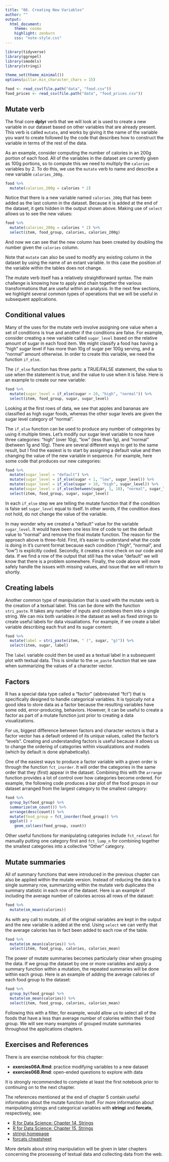 ```yaml
---
title: "06. Creating New Variables"
author: ""
output:
  html_document:
    theme: cosmo
    highlight: zenburn
    css: "note-style.css"
---
```


```r
library(tidyverse)
library(ggrepel)
library(smodels)
library(stringi)

theme_set(theme_minimal())
options(pillar.min_character_chars = 15)

food <- read_csv(file.path("data", "food.csv"))
food_prices <- read_csv(file.path("data", "food_prices.csv"))
```

## Mutate verb

The final core **dplyr** verb that we will look at is used to create a new
variable in our dataset based on other variables that are already present.
This verb is called `mutate`, and works by giving it the name of the variable you
want to create followed by the code that describes how to construct the variable
in terms of the rest of the data.

As an example, consider computing the number of calories in an 200g portion of each
food. All of the variables in the dataset are currently given as 100g portions, so
to compute this we need to multiply the `calories` variables by 2. To do this, we
use the `mutate` verb to name and describe a new variable `calories_200g`.

```r
food %>%
  mutate(calories_200g = calories * 2)
```

Notice that there is a new variable named `calories_200g` that has been added as the
last column in the dataset. Because it is added at the end of the dataset, it gets
hidden in the output shown above. Making use of `select` allows us to see the new
values:

```r
food %>%
  mutate(calories_200g = calories * 2) %>%
  select(item, food_group, calories, calories_200g)
```

And now we can see that the new column has been created by doubling the number given the
`calories` column.

Note that `mutate` can also be used to modify any existing column in the dataset by
using the name of an extant variable. In this case the position of the variable within the
tables does not change.

The mutate verb itself has a relatively straightforward syntax. The main challenge is
knowing how to apply and chain together the various transformations that are useful
within an analysis. In the next few sections, we highlight several common types of
operations that we will be useful in subsequent applications.

## Conditional values

Many of the uses for the mutate verb involve assigning one value when a set of conditions
is true and another if the conditions are false. For example, consider creating a new variable
called `sugar_level` based on the relative amount of sugar in each food item. We might classify
a food has having a "high" sugar level if has more than 10g of sugar per 100g serving, and a
"normal" amount otherwise. In order to create this variable, we need the function `if_else`.

The `if_else` function has three parts: a TRUE/FALSE statement, the value to use when the
statement is true, and the value to use when it is false. Here is an example to create our
new variable:

```r
food %>%
  mutate(sugar_level = if_else(sugar > 10, "high", "normal")) %>%
  select(item, food_group, sugar, sugar_level)
```

Looking at the first rows of data, we see that apples and bananas are classified
as high sugar foods, whereas the other sugar levels are given the sugar level
category of "normal".

The `if_else` function can be used to produce any number of categories by using it
multiple times. Let's modify our sugar level variable to now have three categories:
"high" (over 10g), "low" (less than 1g), and "normal" (between 1g and 10g). There
are several different ways to get to the same result, but I find the easiest is to
start by assigning a default value and then changing the value of the new variable
in sequence. For example, here some code that produces our new categories:

```r
food %>%
  mutate(sugar_level = "default") %>%
  mutate(sugar_level = if_else(sugar < 1, "low", sugar_level)) %>%
  mutate(sugar_level = if_else(sugar > 10, "high", sugar_level)) %>%
  mutate(sugar_level = if_else(between(sugar, 1, 10), "normal", sugar_level)) %>%
  select(item, food_group, sugar, sugar_level)
```

In each `if_else` step we are telling the mutate function that if the condition is
false set `sugar_level` equal to itself. In other words, if the condition does not
hold, do not change the value of the variable.

In may wonder why we created a "default" value for the variable `sugar_level`. It
would have been one less line of code to set the default value to "normal" and remove
the final mutate function. The reason for the approach above is three-fold. First,
it's easier to understand what the code is doing in it's current format because each
condition ("high", "normal", and "low") is explicitly coded. Secondly, it creates a
nice check on our code and data. If we find a row of the output that still has the value
"default" we will know that there is a problem somewhere. Finally, the code above
will more safely handle the issues with missing values, and issue that we will
return to shortly.

## Creating labels

Another common type of manipulation that is used with the mutate verb is the
creation of a textual label. This can be done with the function `stri_paste`. It
takes any number of inputs and combines them into a single string. We can mix both
variables in the dataset as well as fixed strings to create useful labels for data
visualiations. For example, if we create a label variable describing each fruit and
its sugar content:

```r
food %>%
  mutate(label = stri_paste(item, " (", sugar, "g)")) %>%
  select(item, sugar, label)
```

The `label` variable could then be used as a textual label in a subsequent plot with
textual data. This is similar to the `sm_paste` function that we saw when summarizing
the values of a character vector.

## Factors

R has a special data type called a "factor" (abbreviated "fct") that is specifically
designed to handle categorical variables. It is typically not a good idea to store
data as a factor because the resulting variables have some odd, error-producing,
behaviors. However, it can be useful to create a factor as part of a mutate function
just prior to creating a data visualizations.

For us, biggest difference between factors and character vectors is that a factor
vector has a default ordered of its unique values, called the factor's "levels".
Creating and understanding factors is useful because it allows us to change the
ordering of categories within visualizations and models (which by default is done
alphabetically).

One of the easiest ways to produce a factor variable with a given order is through
the function `fct_inorder`. It will order the categories in the same order that
they (first) appear in the dataset. Combining this with the `arrange` function provides
a lot of control over how categories become ordered. For example, the following code
produces a bar plot of the food groups in our dataset arranged from the largest
category to the smallest category:

```r
food %>%
  group_by(food_group) %>%
  summarize(sm_count()) %>%
  arrange(desc(count)) %>%
  mutate(food_group = fct_inorder(food_group)) %>%
  ggplot() +
    geom_col(aes(food_group, count))
```

Other useful functions for manipulating categories include `fct_relevel` for manually putting
one category first and `fct_lump_n` for combining together the smallest categories into a
collective "Other" category.

## Mutate summaries

All of summary functions that were introduced in the previous chapter can also
be applied within the mutate version. Instead of reducing the data to a single
summary row, summarizing within the mutate verb duplicates the summary statistic
in each row of the dataset. Here is an example of including the average number
of calories across all rows of the dataset:

```r
food %>%
  mutate(sm_mean(calories))
```

As with any call to mutate, all of the original variables are kept in the output and
the new variable is added at the end. Using `select` we can verify that the average
calories has in fact been added to each row of the table.

```r
food %>%
  mutate(sm_mean(calories)) %>%
  select(item, food_group, calories, calories_mean)
```

The power of mutate summaries becomes particularly clear when grouping the
data. If we group the dataset by one or more variables and apply a summary
function within a mutation, the repeated summaries will be done within
each group. Here is an example of adding the average calories of each food
group to the dataset:

```r
food %>%
  group_by(food_group) %>%
  mutate(sm_mean(calories)) %>%
  select(item, food_group, calories, calories_mean)
```

Following this with a filter, for example, would allow us to select all of the foods
that have a less than average number of calories within their food group. We will see
many examples of grouped mutate summaries throughout the applications chapters.

## Exercises and References

There is are exercise notebook for this chapter:

- **exercies06A.Rmd**: practice modifying variables to a new dataset
- **exercies06B.Rmd**: open-ended questions to explore with data

It is strongly recommended to complete at least the first notebook prior to
continuing on to the next chapter.

The references mentioned at the end of chapter 5 contain useful information
about the mutate function itself. For more information about manipulating strings
and categorical variables with **stringi** and **forcats**, respectively, see:

- [R for Data Science: Chapter 14, Strings](https://r4ds.had.co.nz/strings.html)
- [R for Data Science: Chapter 15, Strings](https://r4ds.had.co.nz/factors.html)
- [stringi homepage](http://www.gagolewski.com/software/stringi/)
- [forcats cheatsheet](https://github.com/rstudio/cheatsheets/raw/master/factors.pdf)

More details about string manipulation will be given in later chapters concerning
the processing of textual data and collecting data from the web.

